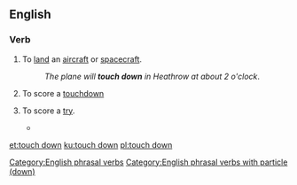 {{also|touchdown}}
==English==

===Verb===
{{en-verb|head=[[touch]] [[down]]|touches down|touching down|touched down}}

# {{label|en|aviation}} To [[land]] an [[aircraft]] or [[spacecraft]].
#: ''The plane will '''touch down''' in Heathrow at about 2 o'clock''.
# {{label|en|American football}} To score a [[touchdown]]
# {{label|en|rugby}} To score a [[try]].
#* {{quote-news
|year=2011
|date=September 18
|author=Ben Dirs
|title=Rugby World Cup 2011: England 41-10 Georgia
|work=BBC Sport
|url=http://news.bbc.co.uk/sport2/hi/rugby_union/14959055.stm
|page=
|passage=Centre Shontayne Hape scored two tries for England before the break, while Georgia number eight Dimitri Basilaia '''touched down''' to make it 17-10 at half-time.}}

[[Category:English phrasal verbs]]
[[Category:English phrasal verbs with particle (down)]]

[[et:touch down]]
[[ku:touch down]]
[[pl:touch down]]